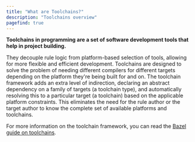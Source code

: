 ```yaml
---
title: "What are Toolchains?"
description: "Toolchains overview"
pagefind: true
---
```


**Toolchains in programming are a set of software development tools that help in
project building.**

They decouple rule logic from platform-based selection of tools,
allowing for more flexible and efficient development. Toolchains are designed to
solve the problem of needing different compilers for different targets depending
on the platform they're being built for and on. The toolchain framework adds an
extra level of indirection, declaring an abstract dependency on a family of targets
(a toolchain type), and automatically resolving this to a particular target (a
toolchain) based on the applicable platform constraints. This eliminates the need
for the rule author or the target author to know the complete set of available
platforms and toolchains.

For more information on the toolchain framework, you can read the [Bazel guide on toolchains](https://docs.bazel.build/versions/main/toolchains.html).
